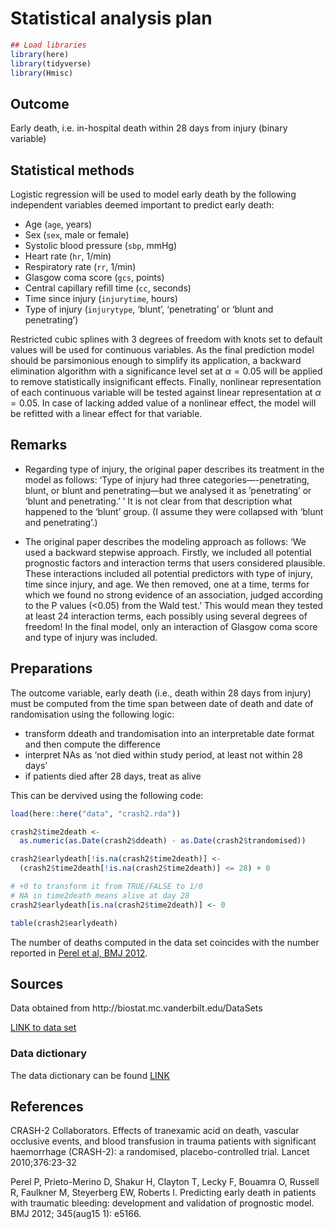 
# Statistical analysis plan

```r
## Load libraries
library(here)
library(tidyverse)
library(Hmisc)
```

## Outcome 

Early death, i.e. in-hospital death within 28 days from injury (binary variable)

## Statistical methods 

Logistic regression will be used to model early death by the following independent variables deemed important to predict early death:

* Age (`age`, years)
* Sex (`sex`, male or female)
* Systolic blood pressure (`sbp`, mmHg)
* Heart rate (`hr`, 1/min)
* Respiratory rate (`rr`, 1/min)
* Glasgow coma score (`gcs`, points)
* Central capillary refill time (`cc`, seconds)
* Time since injury (`injurytime`, hours)
* Type of injury (`injurytype`, 'blunt', 'penetrating' or 'blunt and penetrating')
 
Restricted cubic splines with 3 degrees of freedom with knots set to default values will be used for continuous variables. As the final prediction model should be parsimonious enough to simplify its application, a backward elimination algorithm with a significance level set at $\alpha=0.05$ will be applied to remove statistically insignificant effects. Finally, nonlinear representation of each continuous variable will be tested against linear representation at $\alpha=0.05$. In case of lacking added value of a nonlinear effect, the model will be refitted with a linear effect for that variable.

## Remarks

* Regarding type of injury, the original paper describes its treatment in the model as follows: 'Type of injury had three categories—-penetrating, blunt, or blunt and penetrating—but we analysed it as 'penetrating' or 'blunt and penetrating.' ' It is not clear from that description what happened to the 'blunt' group. (I assume they were collapsed with 'blunt and penetrating'.)

* The original paper describes the modeling approach as follows: 'We used a backward stepwise approach. Firstly, we included all potential prognostic factors and interaction terms that users considered plausible. These interactions included all potential predictors with type of injury, time since injury, and age. We then removed, one at a time, terms for which we found no strong evidence of an association, judged according to the P values (<0.05) from the Wald test.'  This would mean they tested at least 24 interaction terms, each possibly using several degrees of freedom! In the final model, only an interaction of Glasgow coma score and type of injury was included.


## Preparations

The outcome variable, early death (i.e., death within 28 days from injury) must be computed from the time span between date of death and date of randomisation using the following logic:

* transform ddeath and trandomisation into an interpretable date format and then compute the difference
* interpret NAs as 'not died within study period, at least not within 28 days'
* if patients died after 28 days, treat as alive 


This can be dervived using the following code:

```r

load(here::here("data", "crash2.rda"))

crash2$time2death <-
  as.numeric(as.Date(crash2$ddeath) - as.Date(crash2$trandomised))

crash2$earlydeath[!is.na(crash2$time2death)] <-
  (crash2$time2death[!is.na(crash2$time2death)] <= 28) + 0

# +0 to transform it from TRUE/FALSE to 1/0
# NA in time2death means alive at day 28
crash2$earlydeath[is.na(crash2$time2death)] <- 0    

table(crash2$earlydeath)
```

The number of deaths computed in the data set coincides with the number reported in [Perel et al, BMJ 2012](https://doi.org/10.1136/bmj.e5166).


## Sources

Data obtained from http://biostat.mc.vanderbilt.edu/DataSets

[LINK to data set](http://biostat.mc.vanderbilt.edu/wiki/pub/Main/DataSets/crash2.rda)

### Data dictionary  

The data dictionary can be found [LINK](http://biostat.mc.vanderbilt.edu/wiki/pub/Main/DataSets/Ccrash2.html)

## References

CRASH-2 Collaborators. Effects of tranexamic acid on death, vascular occlusive events, and blood transfusion in trauma patients with significant haemorrhage (CRASH-2): a randomised, placebo-controlled trial. Lancet 2010;376:23-32

Perel P, Prieto-Merino D, Shakur H, Clayton T, Lecky F, Bouamra O, Russell R, Faulkner M, Steyerberg EW, Roberts I. Predicting early death in patients with traumatic bleeding: development and validation of prognostic model. BMJ 2012; 345(aug15 1): e5166.
